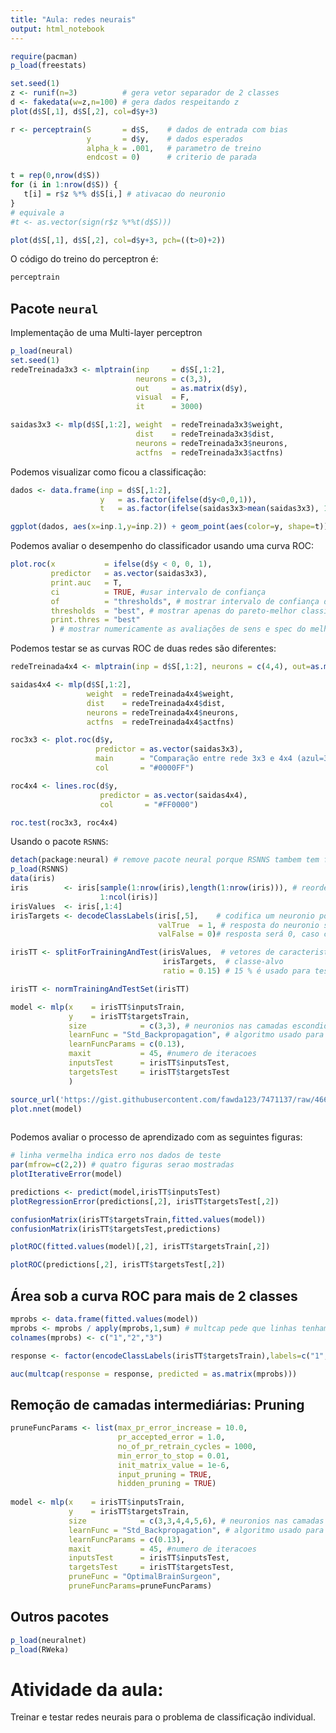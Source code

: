 ```yaml
---
title: "Aula: redes neurais"
output: html_notebook
---
```


```r
require(pacman)
p_load(freestats)

set.seed(1)
z <- runif(n=3)          # gera vetor separador de 2 classes
d <- fakedata(w=z,n=100) # gera dados respeitando z
plot(d$S[,1], d$S[,2], col=d$y+3)

r <- perceptrain(S       = d$S,    # dados de entrada com bias
                 y       = d$y,    # dados esperados
                 alpha_k = .001,   # parametro de treino
                 endcost = 0)      # criterio de parada

t = rep(0,nrow(d$S))
for (i in 1:nrow(d$S)) {
   t[i] = r$z %*% d$S[i,] # ativacao do neuronio
} 
# equivale a
#t <- as.vector(sign(r$z %*%t(d$S)))

plot(d$S[,1], d$S[,2], col=d$y+3, pch=((t>0)+2))
```

O código do treino do perceptron é:

```r
perceptrain
```


## Pacote `neural` 

Implementação de uma Multi-layer perceptron
```r
p_load(neural)
set.seed(1)
redeTreinada3x3 <- mlptrain(inp     = d$S[,1:2], 
                            neurons = c(3,3), 
                            out     = as.matrix(d$y), 
                            visual  = F, 
                            it      = 3000)

saidas3x3 <- mlp(d$S[,1:2], weight  = redeTreinada3x3$weight, 
                            dist    = redeTreinada3x3$dist, 
                            neurons = redeTreinada3x3$neurons, 
                            actfns  = redeTreinada3x3$actfns)
``` 

Podemos visualizar como ficou a classificação:
```r
dados <- data.frame(inp = d$S[,1:2], 
                    y   = as.factor(ifelse(d$y<0,0,1)), 
                    t   = as.factor(ifelse(saidas3x3>mean(saidas3x3), 1,0)))

ggplot(dados, aes(x=inp.1,y=inp.2)) + geom_point(aes(color=y, shape=t))
```


Podemos avaliar o desempenho do classificador usando uma curva ROC:

```r
plot.roc(x           = ifelse(d$y < 0, 0, 1), 
         predictor   = as.vector(saidas3x3), 
         print.auc   = T,
         ci          = TRUE, #usar intervalo de confiança
         of          = "thresholds", # mostrar intervalo de confiança dos limiares para decisão entre classes
         thresholds  = "best", # mostrar apenas do pareto-melhor classificador
         print.thres = "best"
         ) # mostrar numericamente as avaliações de sens e spec do melhor
```

Podemos testar se as curvas ROC de duas redes são diferentes:

```r
redeTreinada4x4 <- mlptrain(inp = d$S[,1:2], neurons = c(4,4), out=as.matrix(d$y), visual = F, it=2000)

saidas4x4 <- mlp(d$S[,1:2],
                 weight  = redeTreinada4x4$weight, 
                 dist    = redeTreinada4x4$dist, 
                 neurons = redeTreinada4x4$neurons, 
                 actfns  = redeTreinada4x4$actfns)

roc3x3 <- plot.roc(d$y, 
                   predictor = as.vector(saidas3x3), 
                   main      = "Comparação entre rede 3x3 e 4x4 (azul=3x3)",# titulo da figura
                   col       = "#0000FF") 

roc4x4 <- lines.roc(d$y, 
                    predictor = as.vector(saidas4x4),
                    col       = "#FF0000")

roc.test(roc3x3, roc4x4)
```

Usando o pacote `RSNNS`:

```r
detach(package:neural) # remove pacote neural porque RSNNS tambem tem função mlp
p_load(RSNNS)
data(iris)
iris        <- iris[sample(1:nrow(iris),length(1:nrow(iris))), # reordena amostra pois pode causar tendencias
                    1:ncol(iris)]
irisValues  <- iris[,1:4]
irisTargets <- decodeClassLabels(iris[,5],    # codifica um neuronio por classe-alvo
                                 valTrue  = 1, # resposta do neuronio sera 1 se dada classe-alvo for escolhida
                                 valFalse = 0)# resposta será 0, caso contrário

irisTT <- splitForTrainingAndTest(irisValues,  # vetores de caracteristicas
                                  irisTargets,  # classe-alvo
                                  ratio = 0.15) # 15 % é usado para teste

irisTT <- normTrainingAndTestSet(irisTT)

model <- mlp(x    = irisTT$inputsTrain, 
             y    = irisTT$targetsTrain, 
             size            = c(3,3), # neuronios nas camadas escondidas
             learnFunc = "Std_Backpropagation", # algoritmo usado para corrigir erros nos pesos
             learnFuncParams = c(0.13), 
             maxit           = 45, #numero de iteracoes
             inputsTest      = irisTT$inputsTest,
             targetsTest     = irisTT$targetsTest
             )

source_url('https://gist.githubusercontent.com/fawda123/7471137/raw/466c1474d0a505ff044412703516c34f1a4684a5/nnet_plot_update.r') # para usar a função plot.nnet()
plot.nnet(model)
 
```


Podemos avaliar o processo de aprendizado com as seguintes figuras:

```r
# linha vermelha indica erro nos dados de teste
par(mfrow=c(2,2)) # quatro figuras serao mostradas
plotIterativeError(model)

predictions <- predict(model,irisTT$inputsTest)
plotRegressionError(predictions[,2], irisTT$targetsTest[,2])

confusionMatrix(irisTT$targetsTrain,fitted.values(model))
confusionMatrix(irisTT$targetsTest,predictions)

plotROC(fitted.values(model)[,2], irisTT$targetsTrain[,2])

plotROC(predictions[,2], irisTT$targetsTest[,2])
```


## Área sob a curva ROC para mais de 2 classes

```r
mprobs <- data.frame(fitted.values(model))
mprobs <- mprobs / apply(mprobs,1,sum) # multcap pede que linhas tenham soma 1
colnames(mprobs) <- c("1","2","3")

response <- factor(encodeClassLabels(irisTT$targetsTrain),labels=c("1","2","3"))

auc(multcap(response = response, predicted = as.matrix(mprobs)))
```


## Remoção de camadas intermediárias: Pruning 

```r
pruneFuncParams <- list(max_pr_error_increase = 10.0, 
                        pr_accepted_error = 1.0, 
                        no_of_pr_retrain_cycles = 1000, 
                        min_error_to_stop = 0.01,
                        init_matrix_value = 1e-6, 
                        input_pruning = TRUE, 
                        hidden_pruning = TRUE)
         
model <- mlp(x    = irisTT$inputsTrain, 
             y    = irisTT$targetsTrain, 
             size            = c(3,3,4,4,5,6), # neuronios nas camadas escondidas
             learnFunc = "Std_Backpropagation", # algoritmo usado para corrigir erros nos pesos
             learnFuncParams = c(0.13), 
             maxit           = 45, #numero de iteracoes
             inputsTest      = irisTT$inputsTest,
             targetsTest     = irisTT$targetsTest,
             pruneFunc = "OptimalBrainSurgeon",
             pruneFuncParams=pruneFuncParams)


```



## Outros pacotes

```r
p_load(neuralnet)
p_load(RWeka)
```


# Atividade da aula:
Treinar e testar redes neurais para o problema de classificação individual.



